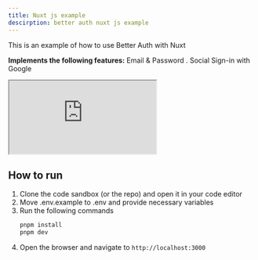```yaml
---
title: Nuxt js example
descirption: better auth nuxt js example
---
```


This is an example of how to use Better Auth with Nuxt

**Implements the following features:**
Email & Password . Social Sign-in with Google 

<ForkButton url="better-auth/better-auth/tree/main/examples/nuxt-example"  />


<iframe src="https://stackblitz.com/github/better-auth/better-auth/tree/main/examples/nuxt-example?codemirror=1&fontsize=14&hidenavigation=1&runonclick=1&hidedevtools=1"
   style={{
      width: "100%",
      height: "500px",
      border: 0,
      borderRadius: "4px",
      overflow: "hidden"
   }}
   title="Better Auth Nuxt Example"
   allow="accelerometer; ambient-light-sensor; camera; encrypted-media; geolocation; gyroscope; hid; microphone; midi; payment; usb; vr; xr-spatial-tracking"
   sandbox="allow-forms allow-modals allow-popups allow-presentation allow-same-origin allow-scripts"
   >
</iframe>


## How to run

1. Clone the code sandbox (or the repo) and open it in your code editor
2. Move .env.example to .env and provide necessary variables
3. Run the following commands
   ```bash
   pnpm install
   pnpm dev
   ```
4. Open the browser and navigate to `http://localhost:3000`
